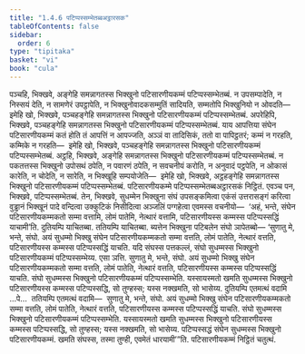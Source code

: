```yaml
---
title: "1.4.6 पटिप्पस्सम्भेतब्बअट्ठारसक"
tableOfContents: false
sidebar:
  order: 6
type: "tipitaka"
basket: "vi"
book: "cula"
---
```



<DynamicBreadcrumb />

<Division number="44" book="cula">

<Paragraph number="203" book="cula">
पञ्चहि, भिक्खवे, अङ्गेहि समन्नागतस्स भिक्खुनो पटिसारणीयकम्मं पटिप्पस्सम्भेतब्बं. न उपसम्पादेति, न निस्सयं देति, न सामणेरं उपट्ठापेति, न भिक्खुनोवादकसम्मुतिं सादियति, सम्मतोपि भिक्खुनियो न ओवदति—  इमेहि खो, भिक्खवे, पञ्चहङ्गेहि समन्नागतस्स भिक्खुनो पटिसारणीयकम्मं पटिप्पस्सम्भेतब्बं.
</Paragraph>

<Paragraph number="204" book="cula">
अपरेहिपि, भिक्खवे, पञ्चहङ्गेहि समन्नागतस्स भिक्खुनो पटिसारणीयकम्मं पटिप्पस्सम्भेतब्बं. याय आपत्तिया संघेन पटिसारणीयकम्मं कतं होति तं आपत्तिं न आपज्जति, अञ्ञं वा तादिसिकं, ततो वा पापिट्ठतरं; कम्मं न गरहति, कम्मिके न गरहति—  इमेहि खो, भिक्खवे, पञ्चहङ्गेहि समन्नागतस्स भिक्खुनो पटिसारणीयकम्मं पटिप्पस्सम्भेतब्बं.
</Paragraph>

<Paragraph number="205" book="cula">
अट्ठहि, भिक्खवे, अङ्गेहि समन्नागतस्स भिक्खुनो पटिसारणीयकम्मं पटिप्पस्सम्भेतब्बं. न पकतत्तस्स भिक्खुनो उपोसथं ठपेति, न पवारणं ठपेति, न सवचनीयं करोति, न अनुवादं पट्ठपेति, न ओकासं कारेति, न चोदेति, न सारेति, न भिक्खूहि सम्पयोजेति—  इमेहि खो, भिक्खवे, अट्ठहङ्गेहि समन्नागतस्स भिक्खुनो पटिसारणीयकम्मं पटिप्पस्सम्भेतब्बं.

</Paragraph>
</Division>

<Paragraph number="206" type="center" book="cula">
पटिसारणीयकम्मे पटिप्पस्सम्भेतब्बअट्ठारसकं निट्ठितं.


</Paragraph>

<Division number="45" book="cula">

<Paragraph number="207" book="cula">
एवञ्च पन, भिक्खवे, पटिप्पस्सम्भेतब्बं. तेन, भिक्खवे, सुधम्मेन भिक्खुना संघं उपसङ्कमित्वा एकंसं उत्तरासङ्गं करित्वा वुड्ढानं भिक्खूनं पादे वन्दित्वा उक्कुटिकं निसीदित्वा अञ्जलिं पग्गहेत्वा एवमस्स वचनीयो—  ‘अहं, भन्ते, संघेन पटिसारणीयकम्मकतो सम्मा वत्तामि, लोमं पातेमि, नेत्थारं वत्तामि, पटिसारणीयस्स कम्मस्स पटिप्पस्सद्धिं याचामी’ति. दुतियम्पि याचितब्बा. ततियम्पि याचितब्बा. ब्यत्तेन भिक्खुना पटिबलेन संघो ञापेतब्बो—
</Paragraph>

<Paragraph number="208" book="cula">
‘सुणातु मे, भन्ते, संघो. अयं सुधम्मो भिक्खु संघेन पटिसारणीयकम्मकतो सम्मा वत्तति, लोमं पातेति, नेत्थारं वत्तति, पटिसारणीयस्स कम्मस्स पटिप्पस्सद्धिं याचति. यदि संघस्स पत्तकल्लं, संघो सुधम्मस्स भिक्खुनो पटिसारणीयकम्मं पटिप्पस्सम्भेय्य. एसा ञत्ति.
</Paragraph>

<Paragraph number="209" book="cula">
सुणातु मे, भन्ते, संघो. अयं सुधम्मो भिक्खु संघेन पटिसारणीयकम्मकतो सम्मा वत्तति, लोमं पातेति, नेत्थारं वत्तति, पटिसारणीयस्स कम्मस्स पटिप्पस्सद्धिं याचति. संघो सुधम्मस्स भिक्खुनो पटिसारणीयकम्मं पटिप्पस्सम्भेति. यस्सायस्मतो खमति सुधम्मस्स भिक्खुनो पटिसारणीयस्स कम्मस्स पटिप्पस्सद्धि, सो तुण्हस्स; यस्स नक्खमति, सो भासेय्य.
</Paragraph>

<Paragraph number="210" book="cula">
दुतियम्पि एतमत्थं वदामि …पे…  ततियम्पि एतमत्थं वदामि—  सुणातु मे, भन्ते, संघो. अयं सुधम्मो भिक्खु संघेन पटिसारणीयकम्मकतो सम्मा वत्तति, लोमं पातेति, नेत्थारं वत्तति, पटिसारणीयस्स कम्मस्स पटिप्पस्सद्धिं याचति. संघो सुधम्मस्स भिक्खुनो पटिसारणीयकम्मं पटिप्पस्सम्भेति. यस्सायस्मतो खमति सुधम्मस्स भिक्खुनो पटिसारणीयस्स कम्मस्स पटिप्पस्सद्धि, सो तुण्हस्स; यस्स नक्खमति, सो भासेय्य.
</Paragraph>

<Paragraph number="211" book="cula">
पटिप्पस्सद्धं संघेन सुधम्मस्स भिक्खुनो पटिसारणीयकम्मं. खमति संघस्स, तस्मा तुण्ही, एवमेतं धारयामी’”ति.

</Paragraph>
</Division>

<Paragraph number="212" type="center" book="cula">
पटिसारणीयकम्मं निट्ठितं चतुत्थं.
</Paragraph>